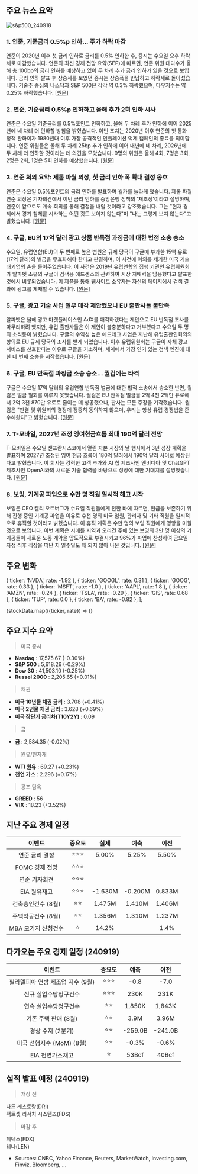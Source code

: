 ## 주요 뉴스 요약

![s&p500_240918](/map/240918.png)

### 1. **연준, 기준금리 0.5%p 인하... 주가 하락 마감**

연준이 2020년 이후 첫 금리 인하로 금리를 0.5% 인하한 후, 증시는 수요일 오후 하락세로 마감했습니다. 연준의 최신 경제 전망 요약(SEP)에 따르면, 연준 위원 대다수가 올해 총 100bp의 금리 인하를 예상하고 있어 두 차례 추가 금리 인하가 있을 것으로 보입니다. 금리 인하 발표 후 상승세를 보였던 증시는 상승폭을 반납하고 하락세로 돌아섰습니다. 기술주 중심의 나스닥과 S&P 500은 각각 약 0.3% 하락했으며, 다우지수는 약 0.25% 하락했습니다. [[원문]](https://finance.yahoo.com/news/live/federal-reserve-cuts-interest-rates-by-half-a-percentage-point-stocks-end-lower-180501733.html)

### 2. **연준, 기준금리 0.5%p 인하하고 올해 추가 2회 인하 시사**

연준은 수요일 기준금리를 0.5%포인트 인하하고, 올해 두 차례 추가 인하에 이어 2025년에 네 차례 더 인하할 방침을 밝혔습니다. 이번 조치는 2020년 이후 연준의 첫 통화 정책 완화이자 1980년대 이후 가장 공격적인 인플레이션 억제 캠페인의 종료를 의미합니다. 연준 위원들은 올해 두 차례 25bp 추가 인하에 이어 내년에 네 차례, 2026년에 두 차례 더 인하할 것이라는 데 의견을 모았습니다. 9명의 위원은 올해 4회, 7명은 3회, 2명은 2회, 1명은 5회 인하를 예상했습니다. [[원문]](https://finance.yahoo.com/news/fed-cuts-interest-rates-by-half-point-signals-two-additional-cuts-this-year-090036916.html)

### 3. **연준 회의 요약: 제롬 파월 의장, 첫 금리 인하 폭 확대 결정 옹호**

연준은 수요일 0.5%포인트의 금리 인하를 발표하며 월가를 놀라게 했습니다. 제롬 파월 연준 의장은 기자회견에서 이번 금리 인하를 중앙은행 정책의 '재조정'이라고 설명하며, 연준이 앞으로도 계속 회의를 통해 결정을 내릴 것이라고 강조했습니다. 그는 "현재 경제에서 경기 침체를 시사하는 어떤 것도 보이지 않는다"며 "나는 그렇게 보지 않는다"고 밝혔습니다. [[원문]](https://www.cnbc.com/2024/09/18/fed-meeting-live-updates-traders-await-september-interest-rate-cut.html)

### 4. **구글, EU의 17억 달러 광고 상품 반독점 과징금에 대한 법정 소송 승소**

수요일, 유럽연합(EU)의 두 번째로 높은 법원은 규제 당국이 구글에 부과한 15억 유로(17억 달러)의 벌금을 무효화해야 한다고 판결하며, 이 사건에 이의를 제기한 미국 기술 대기업의 손을 들어주었습니다. 이 사건은 2019년 유럽연합의 집행 기관인 유럽위원회가 알파벳 소유의 구글이 검색용 애드센스와 관련하여 시장 지배력을 남용했다고 발표한 것에서 비롯되었습니다. 이 제품을 통해 웹사이트 소유자는 자신의 페이지에서 검색 결과에 광고를 게재할 수 있습니다. [[원문]](https://www.cnbc.com/2024/09/18/court-backs-googles-challenge-to-the-eus-1point7-billion-antitrust-fine.html)

### 5. **구글, 광고 기술 사업 일부 매각 제안했으나 EU 출판사들 불만족**

알파벳은 올해 광고 마켓플레이스인 AdX를 매각하겠다는 제안으로 EU 반독점 조사를 마무리하려 했지만, 유럽 출판사들은 이 제안이 불충분하다고 거부했다고 수요일 두 명의 소식통이 밝혔습니다. 구글의 수익성 높은 애드테크 사업은 지난해 유럽출판인회의의 항의로 EU 규제 당국의 조사를 받게 되었습니다. 이후 유럽위원회는 구글이 자체 광고 서비스를 선호한다는 이유로 구글을 기소하며, 세계에서 가장 인기 있는 검색 엔진에 대한 네 번째 소송을 시작했습니다. [[원문]](https://www.reuters.com/technology/google-offered-sell-advertising-marketplace-adx-eu-antitrust-probe-sources-say-2024-09-18/)

### 6. **구글, EU 반독점 과징금 소송 승소... 퀄컴에는 타격**

구글은 수요일 17억 달러의 유럽연합 반독점 벌금에 대한 법적 소송에서 승소한 반면, 퀄컴은 벌금 철회를 이루지 못했습니다. 퀄컴은 EU 반독점 벌금을 2억 4천 2백만 유로에서 2억 3천 870만 유로로 줄이는 데 성공했으나, 판사는 모든 주장을 기각했습니다. 퀄컴은 "판결 및 위원회의 결정에 정중히 동의하지 않으며, 우리는 항상 유럽 경쟁법을 준수해왔다"고 밝혔습니다. [[원문]](https://www.reuters.com/technology/google-wins-challenge-against-149-bln-euro-eu-antitrust-fine-2024-09-18)

### 7. **T-모바일, 2027년 조정 잉여현금흐름 최대 190억 달러 전망**

T-모바일은 수요일 샌프란시스코에서 열린 자본 시장의 날 행사에서 3년 성장 계획을 발표하며 2027년 조정된 잉여 현금 흐름이 180억 달러에서 190억 달러 사이로 예상된다고 밝혔습니다. 이 회사는 강력한 고객 추가와 AI 칩 제조사인 엔비디아 및 ChatGPT 제조사인 OpenAI와의 새로운 기술 협력을 바탕으로 성장에 대한 기대치를 설명했습니다. [[원문]](https://www.reuters.com/business/media-telecom/t-mobile-expects-adjusted-free-cash-flow-between-18-bln-19-bln-2027-2024-09-18)

### 8. **보잉, 기계공 파업으로 수만 명 직원 일시적 해고 시작**

보잉은 CEO 켈리 오트버그가 수요일 직원들에게 전한 바에 따르면, 현금을 보존하기 위해 진행 중인 기계공 파업을 이유로 수천 명의 미국 임원, 관리자 및 기타 직원을 일시적으로 휴직할 것이라고 밝혔습니다. 이 휴직 계획은 수만 명의 보잉 직원에게 영향을 미칠 것으로 보입니다. 이번 계획은 시애틀 지역과 오리건 주에 있는 보잉의 3만 명 이상의 기계공들이 새로운 노동 계약을 압도적으로 부결시키고 96%가 파업에 찬성하여 금요일 자정 직후 직장을 떠난 지 일주일도 채 되지 않아 나온 것입니다. [[원문]](https://www.cnbc.com/2024/09/18/boeing-furlough-strike.html)

## 주요 변화

  { ticker: 'NVDA', rate: -1.92 },
  { ticker: 'GOOGL', rate: 0.31 },
  { ticker: 'GOOG', rate: 0.33 },
  { ticker: 'MSFT', rate: -1.0 },
  { ticker: 'AAPL', rate: 1.8 },
  { ticker: 'AMZN', rate: -0.24 },
  { ticker: 'TSLA', rate: -0.29 },
  { ticker: 'GIS', rate: 0.68 },
  { ticker: 'TUP', rate: 0.0 },
  { ticker: 'BA', rate: -0.82 },
];

{stockData.map(({ticker, rate}) => <StockCardMini key={ticker} ticker={ticker} rate={rate}></StockCardMini>)}

## 주요 지수 요약

> 미국 증시

- **Nasdaq** : 17,575.67 (-0.30%)
- **S&P 500** : 5,618.26 (-0.29%)
- **Dow 30** : 41,503.10 (-0.25%)
- **Russel 2000** : 2,205.65 (+0.01%)

> 채권

- **미국 10년물 채권 금리** : 3.708 (+0.41%)
- **미국 2년물 채권 금리** : 3.628 (+0.69%)
- **미국 장단기 금리차(T10Y2Y)** : 0.09

> 금

- **금** : 2,584.35 (-0.02%)

> 원유/원자재

- **WTI 원유** : 69.27 (+0.23%)
- **천연 가스** : 2.296 (+0.17%)

> 공포 탐욕

- **GREED** : 56
- **VIX** : 18.23 (+3.52%)

## 지난 주요 경제 일정

|       이벤트        | 중요도 |  실제   |  예측   |  이전  |
| :-----------------: | :----: | :-----: | :-----: | :----: |
|   연준 금리 결정    | ⭐⭐⭐ |  5.00%  |  5.25%  | 5.50%  |
|   FOMC 경제 전망    | ⭐⭐⭐ |         |         |        |
|    연준 기자회견    | ⭐⭐⭐ |         |         |        |
|    EIA 원유재고     | ⭐⭐⭐ | -1.630M | -0.200M | 0.833M |
| 건축승인건수 (8월)  |  ⭐⭐  | 1.475M  | 1.410M  | 1.406M |
| 주택착공건수 (8월)  |  ⭐⭐  | 1.356M  | 1.310M  | 1.237M |
| MBA 모기지 신청건수 |   ⭐   |  14.2%  |         |  1.4%  |

## 다가오는 주요 경제 일정 (240919)

|              이벤트               | 중요도 |  예측   |  이전   |
| :-------------------------------: | :----: | :-----: | :-----: |
| 필라델피아 연방 제조업 지수 (9월) | ⭐⭐⭐ |  -0.8   |  -7.0   |
|       신규 실업수당청구건수       | ⭐⭐⭐ |  230K   |  231K   |
|       연속 실업수당청구건수       |  ⭐⭐  | 1,850K  | 1,843K  |
|       기존 주택 판매 (8월)        |  ⭐⭐  |  3.9M   |  3.96M  |
|         경상 수지 (2분기)         |  ⭐⭐  | -259.0B | -241.0B |
|     미국 선행지수 (MoM) (8월)     |  ⭐⭐  |  -0.3%  |  -0.6%  |
|         EIA 천연가스재고          |   ⭐   |  53Bcf  |  40Bcf  |

## 실적 발표 예정 (240919)

> 개장 전

다든 레스토랑(DRI)  
팩트셋 리서치 시스템즈(FDS)

> 마감 후

페덱스(FDX)  
레나(LEN)

- Sources: CNBC, Yahoo Finance, Reuters, MarketWatch, Investing.com, Finviz, Bloomberg, ...
